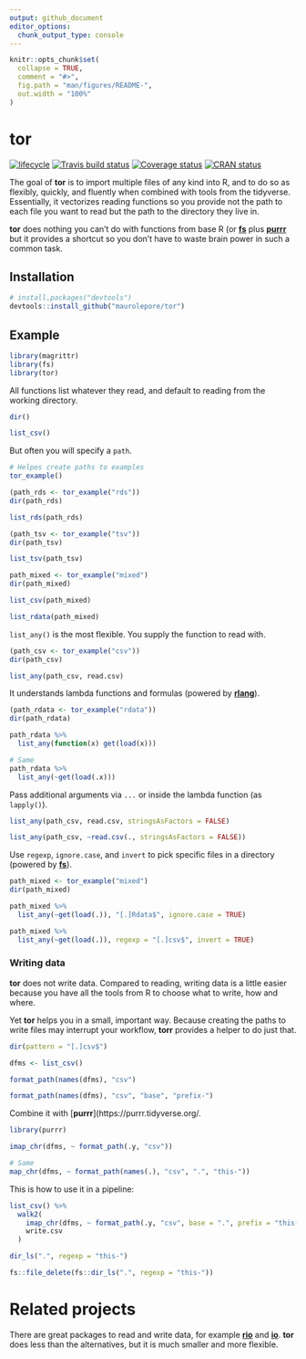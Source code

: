 ```yaml
---
output: github_document
editor_options: 
  chunk_output_type: console
---
```


<!-- README.md is generated from README.Rmd. Please edit that file -->

```r
knitr::opts_chunk$set(
  collapse = TRUE,
  comment = "#>",
  fig.path = "man/figures/README-",
  out.width = "100%"
)
```

# tor

[![lifecycle](https://img.shields.io/badge/lifecycle-experimental-orange.svg)](https://www.tidyverse.org/lifecycle/#experimental)
[![Travis build status](https://travis-ci.org/maurolepore/tor.svg?branch=master)](https://travis-ci.org/maurolepore/tor)
[![Coverage status](https://coveralls.io/repos/github/maurolepore/tor/badge.svg)](https://coveralls.io/r/maurolepore/tor?branch=master)
[![CRAN status](https://www.r-pkg.org/badges/version/tor)](https://cran.r-project.org/package=tor)

The goal of __tor__ is to import multiple files of any kind into R, and to do so as flexibly, quickly, and fluently when combined with tools from the tidyverse. Essentially, it vectorizes reading functions so you provide not the path to each file you want to read but the path to the directory they live in. 

__tor__ does nothing you can't do with functions from base R (or [__fs__](https://fs.r-lib.org/) plus [__purrr__](https://purrr.tidyverse.org/ plus some reader package) but it provides a shortcut so you don't have to waste brain power in such a common task.

## Installation

``` r
# install.packages("devtools")
devtools::install_github("maurolepore/tor")
```

## Example

```r
library(magrittr)
library(fs)
library(tor)
```

All functions list whatever they read, and default to reading from the working directory.

```r
dir()

list_csv()
```

But often you will specify a `path`.

```r
# Helpes create paths to examples
tor_example()

(path_rds <- tor_example("rds"))
dir(path_rds)

list_rds(path_rds)

(path_tsv <- tor_example("tsv"))
dir(path_tsv)

list_tsv(path_tsv)

path_mixed <- tor_example("mixed")
dir(path_mixed)

list_csv(path_mixed)

list_rdata(path_mixed)
```

`list_any()` is the most flexible. You supply the function to read with.

```r
(path_csv <- tor_example("csv"))
dir(path_csv)

list_any(path_csv, read.csv)
```

It understands lambda functions and formulas (powered by [__rlang__](https://rlang.r-lib.org/)).

```r
(path_rdata <- tor_example("rdata"))
dir(path_rdata)

path_rdata %>% 
  list_any(function(x) get(load(x)))

# Same
path_rdata %>% 
  list_any(~get(load(.x)))
```

Pass additional arguments via `...` or inside the lambda function (as `lapply()`).

```r
list_any(path_csv, read.csv, stringsAsFactors = FALSE)

list_any(path_csv, ~read.csv(., stringsAsFactors = FALSE))
```

Use `regexp`, `ignore.case`, and `invert` to pick specific files in a directory (powered by [__fs__](https://fs.r-lib.org/)).

```r
path_mixed <- tor_example("mixed")
dir(path_mixed)

path_mixed %>% 
  list_any(~get(load(.)), "[.]Rdata$", ignore.case = TRUE)

path_mixed %>% 
  list_any(~get(load(.)), regexp = "[.]csv$", invert = TRUE)
```

### Writing data

__tor__ does not write data. Compared to reading, writing data is a little easier because you have all the tools from R to choose what to write, how and where. 

Yet __tor__ helps you in a small, important way. Because creating the paths to write files may interrupt your workflow, __torr__ provides a helper to do just that.

```r
dir(pattern = "[.]csv$")

dfms <- list_csv()

format_path(names(dfms), "csv")

format_path(names(dfms), "csv", "base", "prefix-")
```

Combine it with [__purrr__](https://purrr.tidyverse.org/.

```r
library(purrr)

imap_chr(dfms, ~ format_path(.y, "csv"))

# Same
map_chr(dfms, ~ format_path(names(.), "csv", ".", "this-"))
```

This is how to use it in a pipeline:

```r
list_csv() %>% 
  walk2(
    imap_chr(dfms, ~ format_path(.y, "csv", base = ".", prefix = "this-")), 
    write.csv
  )

dir_ls(".", regexp = "this-")
```

```r
fs::file_delete(fs::dir_ls(".", regexp = "this-"))
```

# Related projects

There are great packages to read and write data, for example [__rio__](https://CRAN.R-project.org/package=rio) and [__io__](https://CRAN.R-project.org/package=io). __tor__ does less than the alternatives, but it is much smaller and more flexible.

